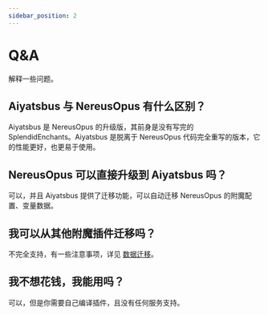 ```yaml
---
sidebar_position: 2
---
```


# Q&A

解释一些问题。

## Aiyatsbus 与 NereusOpus 有什么区别？

Aiyatsbus 是 NereusOpus 的升级版，其前身是没有写完的 SplendidEnchants。Aiyatsbus 是脱离于 NereusOpus 代码完全重写的版本，它的性能更好，也更易于使用。

## NereusOpus 可以直接升级到 Aiyatsbus 吗？

可以，并且 Aiyatsbus 提供了迁移功能，可以自动迁移 NereusOpus 的附魔配置、变量数据。

## 我可以从其他附魔插件迁移吗？

不完全支持，有一些注意事项，详见 [数据迁移](start/migrate)。

## 我不想花钱，我能用吗？

可以，但是你需要自己编译插件，且没有任何服务支持。
